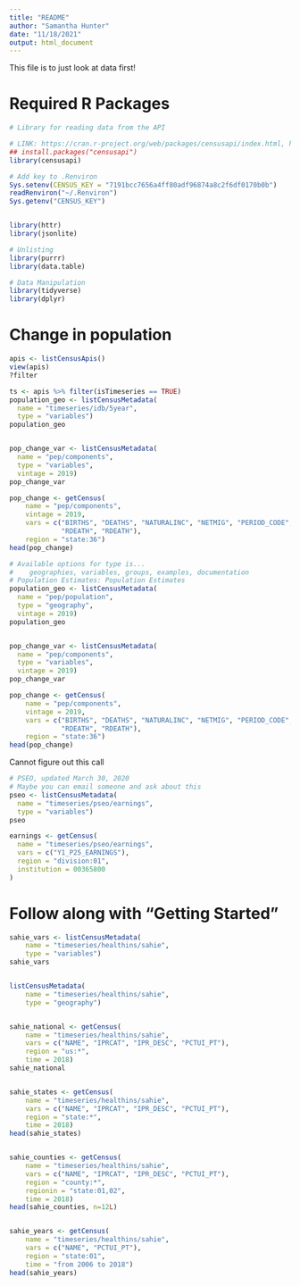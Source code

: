 ```yaml
---
title: "README"
author: "Samantha Hunter"
date: "11/18/2021"
output: html_document
---
```


This file is to just look at data first! 

# Required R Packages
```r
# Library for reading data from the API

# LINK: https://cran.r-project.org/web/packages/censusapi/index.html, https://cran.r-project.org/web/packages/censusapi/vignettes/getting-started.html
## install.packages("censusapi")
library(censusapi)

# Add key to .Renviron
Sys.setenv(CENSUS_KEY = "7191bcc7656a4ff80adf96874a8c2f6df0170b0b")
readRenviron("~/.Renviron")
Sys.getenv("CENSUS_KEY")


library(httr)
library(jsonlite)

# Unlisting
library(purrr)
library(data.table)

# Data Manipulation
library(tidyverse)
library(dplyr)
```


# Change in population
```r
apis <- listCensusApis()
view(apis)
?filter

ts <- apis %>% filter(isTimeseries == TRUE)
population_geo <- listCensusMetadata(
  name = "timeseries/idb/5year", 
  type = "variables")
population_geo


pop_change_var <- listCensusMetadata(
  name = "pep/components", 
  type = "variables", 
  vintage = 2019)
pop_change_var

pop_change <- getCensus(
    name = "pep/components",
    vintage = 2019,
    vars = c("BIRTHS", "DEATHS", "NATURALINC", "NETMIG", "PERIOD_CODE", "RBIRTH", 
             "RDEATH", "RDEATH"),
    region = "state:36")
head(pop_change)

# Available options for type is...
#    geographies, variables, groups, examples, documentation 
# Population Estimates: Population Estimates
population_geo <- listCensusMetadata(
  name = "pep/population", 
  type = "geography", 
  vintage = 2019)
population_geo


pop_change_var <- listCensusMetadata(
  name = "pep/components", 
  type = "variables", 
  vintage = 2019)
pop_change_var

pop_change <- getCensus(
    name = "pep/components",
    vintage = 2019,
    vars = c("BIRTHS", "DEATHS", "NATURALINC", "NETMIG", "PERIOD_CODE", "RBIRTH", 
             "RDEATH", "RDEATH"),
    region = "state:36")
head(pop_change)
```

Cannot figure out this call
```r
# PSEO, updated March 30, 2020
# Maybe you can email someone and ask about this
pseo <- listCensusMetadata(
  name = "timeseries/pseo/earnings",
  type = "variables")
pseo

earnings <- getCensus(
  name = "timeseries/pseo/earnings", 
  vars = c("Y1_P25_EARNINGS"), 
  region = "division:01", 
  institution = 00365800
)
```


# Follow along with "Getting Started"
```r
sahie_vars <- listCensusMetadata(
    name = "timeseries/healthins/sahie", 
    type = "variables")
sahie_vars


listCensusMetadata(
    name = "timeseries/healthins/sahie", 
    type = "geography")


sahie_national <- getCensus(
    name = "timeseries/healthins/sahie",
    vars = c("NAME", "IPRCAT", "IPR_DESC", "PCTUI_PT"), 
    region = "us:*", 
    time = 2018)
sahie_national


sahie_states <- getCensus(
    name = "timeseries/healthins/sahie",
    vars = c("NAME", "IPRCAT", "IPR_DESC", "PCTUI_PT"), 
    region = "state:*", 
    time = 2018)
head(sahie_states)


sahie_counties <- getCensus(
    name = "timeseries/healthins/sahie",
    vars = c("NAME", "IPRCAT", "IPR_DESC", "PCTUI_PT"), 
    region = "county:*", 
    regionin = "state:01,02", 
    time = 2018)
head(sahie_counties, n=12L)


sahie_years <- getCensus(
    name = "timeseries/healthins/sahie",
    vars = c("NAME", "PCTUI_PT"), 
    region = "state:01", 
    time = "from 2006 to 2018")
head(sahie_years)


```

